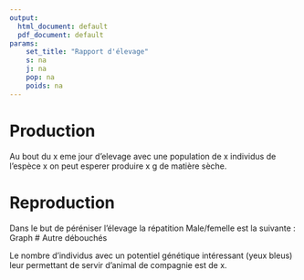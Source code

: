 ```yaml
---
output:
  html_document: default
  pdf_document: default
params: 
    set_title: "Rapport d'élevage"
    s: na
    j: na
    pop: na
    poids: na
---
```


# Production

Au bout du x eme jour d’elevage avec une population de x individus de l’espèce x on peut esperer produire x g de matière sèche.

# Reproduction

Dans le but de péréniser l’élevage la répatition Male/femelle est la suivante : Graph
# Autre débouchés

Le nombre d’individus avec un potentiel génétique intéressant (yeux bleus) leur permettant de servir d’animal de compagnie est de x.
